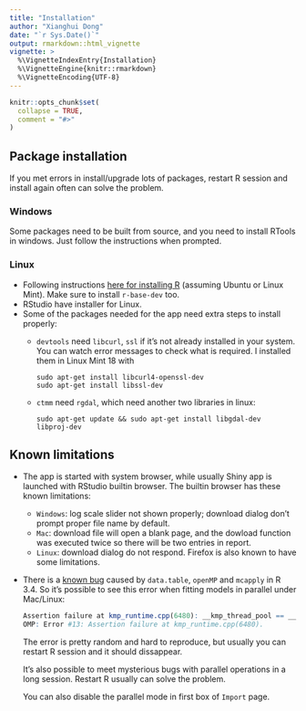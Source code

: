 ```yaml
---
title: "Installation"
author: "Xianghui Dong"
date: "`r Sys.Date()`"
output: rmarkdown::html_vignette
vignette: >
  %\VignetteIndexEntry{Installation}
  %\VignetteEngine{knitr::rmarkdown}
  %\VignetteEncoding{UTF-8}
---
```


```r
knitr::opts_chunk$set(
  collapse = TRUE,
  comment = "#>"
)
```

## Package installation

If you met errors in install/upgrade lots of packages, restart R session and install again often can solve the problem.

### Windows

Some packages need to be built from source, and you need to install RTools in windows. Just follow the instructions when prompted.

### Linux
- Following instructions [here for installing R](https://cloud.r-project.org/bin/linux/ubuntu/) (assuming Ubuntu or Linux Mint). Make sure to install `r-base-dev` too.
- RStudio have installer for Linux.
- Some of the packages needed for the app need extra steps to install properly:
  + `devtools` need `libcurl`, `ssl` if it's not already installed in your system. You can watch error messages to check what is required. I installed them in Linux Mint 18 with
  
        sudo apt-get install libcurl4-openssl-dev
        sudo apt-get install libssl-dev
  
  + `ctmm` need `rgdal`, which need another two libraries in linux:
  
        sudo apt-get update && sudo apt-get install libgdal-dev libproj-dev
  
## Known limitations
- The app is started with system browser, while usually Shiny app is launched with RStudio builtin browser. The builtin browser has these known limitations:
    - `Windows`: log scale slider not shown properly; download dialog don't prompt proper file name by default.
    - `Mac`: download file will open a blank page, and the dowload function was executed twice so there will be two entries in report.
    - `Linux`: download dialog do not respond.
    Firefox is also known to have some limitations.
- There is a [known bug](https://github.com/Rdatatable/data.table/issues/2137) caused by `data.table`, `openMP` and `mcapply` in R 3.4. So it's possible to see this error when fitting models in parallel under Mac/Linux:

    ```r
    Assertion failure at kmp_runtime.cpp(6480): __kmp_thread_pool == __null.
    OMP: Error #13: Assertion failure at kmp_runtime.cpp(6480).
    ```

  The error is pretty random and hard to reproduce, but usually you can restart R session and it should dissappear.
  
  It's also possible to meet mysterious bugs with parallel operations in a long session. Restart R usually can solve the problem. 
  
  You can also disable the parallel mode in first box of `Import` page.
